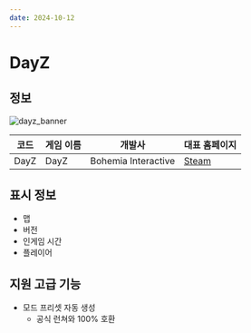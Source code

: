 ```yaml
---
date: 2024-10-12
---
```


# DayZ
## 정보
![dayz_banner](/assets/static/banner/dayz_online_1x.png)

| 코드 | 게임 이름  | 개발사 |  대표 홈페이지  |
| - | - | - | - |
| DayZ | DayZ | Bohemia Interactive | [Steam](https://store.steampowered.com/app/221100) |

## 표시 정보
* 맵
* 버전
* 인게임 시간
* 플레이어

## 지원 고급 기능
* 모드 프리셋 자동 생성
  * 공식 런쳐와 100% 호환